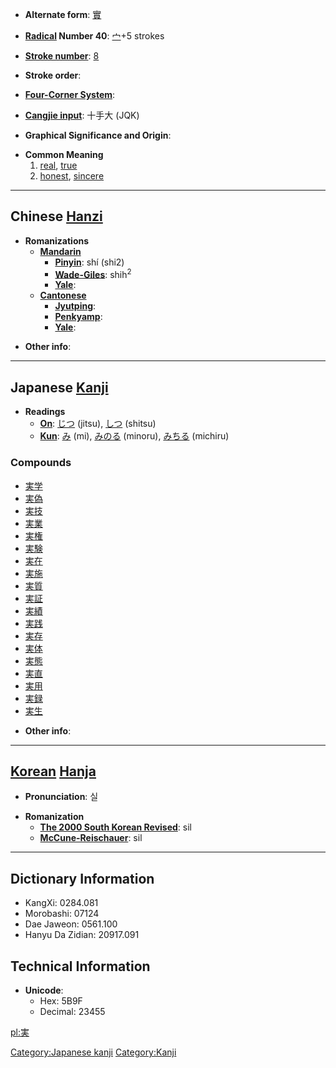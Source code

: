 * '''Alternate form''': [[實]]

* '''[[Wiktionary:Chinese radical index| Radical]] Number 40''': [[Wiktionary:Chinese radical index 宀|宀]]+5 strokes

* '''[[Wiktionary:Chinese total strokes index|Stroke number]]''': [[Wiktionary:Chinese total strokes index 8|8]]

* '''Stroke order''': 

* '''[[Wiktionary:Chinese four corner index|Four-Corner System]]''': 

* '''[[Wiktionary:Chinese Cangjie index|Cangjie input]]''': 十手大 (JQK)

* '''Graphical Significance and Origin''': 

* '''Common Meaning'''
*# [[real]], [[true]]
*# [[honest]], [[sincere]]


----

== Chinese [[Hanzi]] ==

* '''Romanizations'''
** '''[[Mandarin]]'''
*** '''[[Pinyin]]''': shí (shi2)
*** '''[[Wade-Giles]]''': shih<sup>2</sup>
*** '''[[Yale]]''': 
** '''[[Cantonese]]'''
*** '''[[Jyutping]]''':
*** '''[[Penkyamp]]''': 
*** '''[[Yale]]''': 

* '''Other info''': 

----

== Japanese [[Kanji]] ==

* '''Readings'''
** '''[[On]]''': [[じつ]] (jitsu), [[しつ]] (shitsu)
** '''[[Kun]]''': [[み]] (mi), [[みのる]] (minoru), [[みちる]] (michiru)

===Compounds===
*[[実学]]
*[[実偽]]
*[[実技]]
*[[実業]]
*[[実権]]
*[[実験]]
*[[実在]]
*[[実施]]
*[[実質]]
*[[実証]]
*[[実績]]
*[[実践]]
*[[実存]]
*[[実体]]
*[[実態]]
*[[実直]]
*[[実用]]
*[[実録]]
*[[実生]]

* '''Other info''':  

----

== [[Korean]] [[Hanja]] ==

* '''Pronunciation''': 실

* '''Romanization'''
** '''[[The 2000 South Korean Revised Romanization|The 2000 South Korean Revised]]''': sil
** '''[[McCune-Reischauer]]''': sil

----

== Dictionary Information ==

* KangXi: 0284.081
* Morobashi: 07124
* Dae Jaweon: 0561.100
* Hanyu Da Zidian: 20917.091

== Technical Information ==

* '''Unicode''':
** Hex: 5B9F
** Decimal: 23455

[[Category:Japanese kanji]]
[[Category:Kanji]]

[[pl:実]]